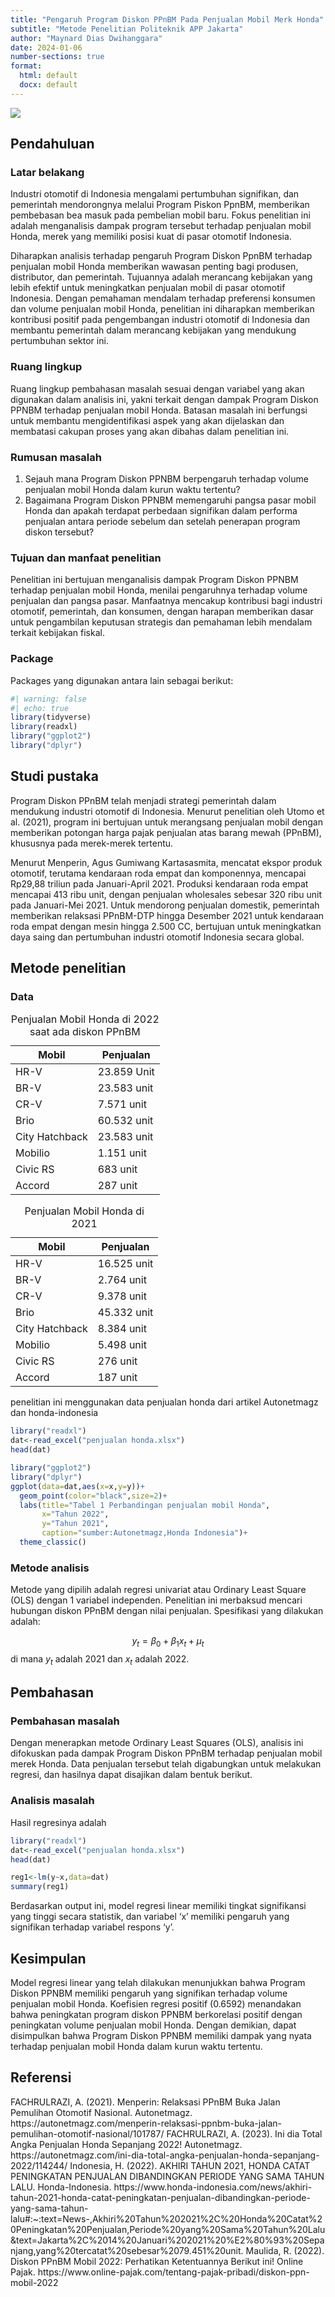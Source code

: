 ---
title: "Pengaruh Program Diskon PPnBM Pada Penjualan Mobil Merk Honda"
subtitle: "Metode Penelitian Politeknik APP Jakarta"
author: "Maynard Dias Dwihanggara"
date: 2024-01-06
number-sections: true
format:
  html: default
  docx: default
---
![](poltekapp.jpg)

## Pendahuluan

### Latar belakang

Industri otomotif di Indonesia mengalami pertumbuhan signifikan, dan pemerintah mendorongnya melalui Program Piskon PpnBM, memberikan pembebasan bea masuk pada pembelian mobil baru. Fokus penelitian ini adalah menganalisis dampak program tersebut terhadap penjualan mobil Honda, merek yang memiliki posisi kuat di pasar otomotif Indonesia.

Diharapkan analisis terhadap pengaruh Program Diskon PpnBM terhadap penjualan mobil Honda memberikan wawasan penting bagi produsen, distributor, dan pemerintah. Tujuannya adalah merancang kebijakan yang lebih efektif untuk meningkatkan penjualan mobil di pasar otomotif Indonesia. Dengan pemahaman mendalam terhadap preferensi konsumen dan volume penjualan mobil Honda, penelitian ini diharapkan memberikan kontribusi positif pada pengembangan industri otomotif di Indonesia dan membantu pemerintah dalam merancang kebijakan yang mendukung pertumbuhan sektor ini.


### Ruang lingkup

Ruang lingkup pembahasan masalah sesuai dengan variabel yang akan digunakan dalam analisis ini, yakni terkait dengan dampak Program Diskon PPNBM terhadap penjualan mobil Honda. Batasan masalah ini berfungsi untuk membantu mengidentifikasi aspek yang akan dijelaskan dan membatasi cakupan proses yang akan dibahas dalam penelitian ini.

### Rumusan masalah

1. Sejauh mana Program Diskon PPNBM berpengaruh terhadap volume penjualan mobil Honda dalam kurun waktu tertentu?
2. Bagaimana Program Diskon PPNBM memengaruhi pangsa pasar mobil Honda dan apakah terdapat perbedaan signifikan dalam performa penjualan antara periode sebelum dan setelah penerapan program diskon tersebut?

### Tujuan dan manfaat penelitian

Penelitian ini bertujuan menganalisis dampak Program Diskon PPNBM terhadap penjualan mobil Honda, menilai pengaruhnya terhadap volume penjualan dan pangsa pasar. Manfaatnya mencakup kontribusi bagi industri otomotif, pemerintah, dan konsumen, dengan harapan memberikan dasar untuk pengambilan keputusan strategis dan pemahaman lebih mendalam terkait kebijakan fiskal.

### Package

Packages yang digunakan antara lain sebagai berikut:

```{r}
#| warning: false
#| echo: true
library(tidyverse)
library(readxl)
library("ggplot2")
library("dplyr")
```

## Studi pustaka

Program Diskon PPnBM telah menjadi strategi pemerintah dalam mendukung industri otomotif di Indonesia. Menurut penelitian oleh Utomo et al. (2021), program ini bertujuan untuk merangsang penjualan mobil dengan memberikan potongan harga pajak penjualan atas barang mewah (PPnBM), khususnya pada merek-merek tertentu.

Menurut Menperin, Agus Gumiwang Kartasasmita, mencatat ekspor produk otomotif, terutama kendaraan roda empat dan komponennya, mencapai Rp29,88 triliun pada Januari-April 2021. Produksi kendaraan roda empat mencapai 413 ribu unit, dengan penjualan wholesales sebesar 320 ribu unit pada Januari-Mei 2021. Untuk mendorong penjualan domestik, pemerintah memberikan relaksasi PPnBM-DTP hingga Desember 2021 untuk kendaraan roda empat dengan mesin hingga 2.500 CC, bertujuan untuk meningkatkan daya saing dan pertumbuhan industri otomotif Indonesia secara global.


## Metode penelitian

### Data

|  Mobil         | Penjualan   |
|----------------|-------------|
| HR-V           | 23.859 Unit |
| BR-V           | 23.583 unit |
| CR-V           | 7.571 unit  |
| Brio           | 60.532 unit |
| City Hatchback | 23.583 unit |
| Mobilio        |  1.151 unit |
| Civic RS       |   683 unit  |
| Accord         |   287 unit  |

: Penjualan Mobil Honda di 2022 saat ada diskon PPnBM

|  Mobil         | Penjualan   |
|----------------|-------------|
| HR-V           | 16.525 unit |
| BR-V           | 2.764 unit  |
| CR-V           | 9.378 unit  |
| Brio           | 45.332 unit |
| City Hatchback | 8.384 unit  |
| Mobilio        |  5.498 unit |
| Civic RS       |   276 unit  |
| Accord         |   187 unit  |
: Penjualan Mobil Honda di 2021



penelitian ini menggunakan data penjualan honda dari artikel Autonetmagz dan honda-indonesia


```{r}
library("readxl")
dat<-read_excel("penjualan honda.xlsx")
head(dat)
```

```{r}
library("ggplot2")
library("dplyr")
ggplot(data=dat,aes(x=x,y=y))+
  geom_point(color="black",size=2)+
  labs(title="Tabel 1 Perbandingan penjualan mobil Honda",
       x="Tahun 2022",
       y="Tahun 2021",
       caption="sumber:Autonetmagz,Honda Indonesia")+
  theme_classic()
```

### Metode analisis

Metode yang dipilih adalah regresi univariat atau Ordinary Least Square (OLS) dengan 1 variabel independen. Penelitian ini merbaksud mencari hubungan diskon PPnBM dengan nilai penjualan. Spesifikasi yang dilakukan adalah:

$$
y_{t}=\beta_0 + \beta_1 x_t+\mu_t
$$ di mana $y_t$ adalah 2021 dan $x_t$ adalah 2022.

## Pembahasan

### Pembahasan masalah

Dengan menerapkan metode Ordinary Least Squares (OLS), analisis ini difokuskan pada dampak Program Diskon PPnBM terhadap penjualan mobil merek Honda. Data penjualan tersebut telah digabungkan untuk melakukan regresi, dan hasilnya dapat disajikan dalam bentuk berikut.

### Analisis masalah

Hasil regresinya adalah

```{r}
library("readxl")
dat<-read_excel("penjualan honda.xlsx")
head(dat)
```

```{r}
reg1<-lm(y~x,data=dat)
summary(reg1)
```
Berdasarkan output ini, model regresi linear memiliki tingkat signifikansi yang tinggi secara statistik, dan variabel 'x' memiliki pengaruh yang signifikan terhadap variabel respons 'y'. 

## Kesimpulan

Model regresi linear yang telah dilakukan menunjukkan bahwa Program Diskon PPNBM memiliki pengaruh yang signifikan terhadap volume penjualan mobil Honda. Koefisien regresi positif (0.6592) menandakan bahwa peningkatan program diskon PPNBM berkorelasi positif dengan peningkatan volume penjualan mobil Honda. Dengan demikian, dapat disimpulkan bahwa Program Diskon PPNBM memiliki dampak yang nyata terhadap penjualan mobil Honda dalam kurun waktu tertentu.


## Referensi
FACHRULRAZI, A. (2021). Menperin: Relaksasi PPnBM Buka Jalan Pemulihan Otomotif Nasional. Autonetmagz. https://autonetmagz.com/menperin-relaksasi-ppnbm-buka-jalan-pemulihan-otomotif-nasional/101787/
FACHRULRAZI, A. (2023). Ini dia Total Angka Penjualan Honda Sepanjang 2022! Autonetmagz. https://autonetmagz.com/ini-dia-total-angka-penjualan-honda-sepanjang-2022/114244/
Indonesia, H. (2022). AKHIRI TAHUN 2021, HONDA CATAT PENINGKATAN PENJUALAN DIBANDINGKAN PERIODE YANG SAMA TAHUN LALU. Honda-Indonesia. https://www.honda-indonesia.com/news/akhiri-tahun-2021-honda-catat-peningkatan-penjualan-dibandingkan-periode-yang-sama-tahun-lalu#:~:text=News-,Akhiri%20Tahun%202021%2C%20Honda%20Catat%20Peningkatan%20Penjualan,Periode%20yang%20Sama%20Tahun%20Lalu&text=Jakarta%2C%2014%20Januari%202021%20%E2%80%93%20Sepanjang,yang%20tercatat%20sebesar%2079.451%20unit.
Maulida, R. (2022). Diskon PPnBM Mobil 2022: Perhatikan Ketentuannya Berikut ini! Online Pajak. https://www.online-pajak.com/tentang-pajak-pribadi/diskon-ppn-mobil-2022

